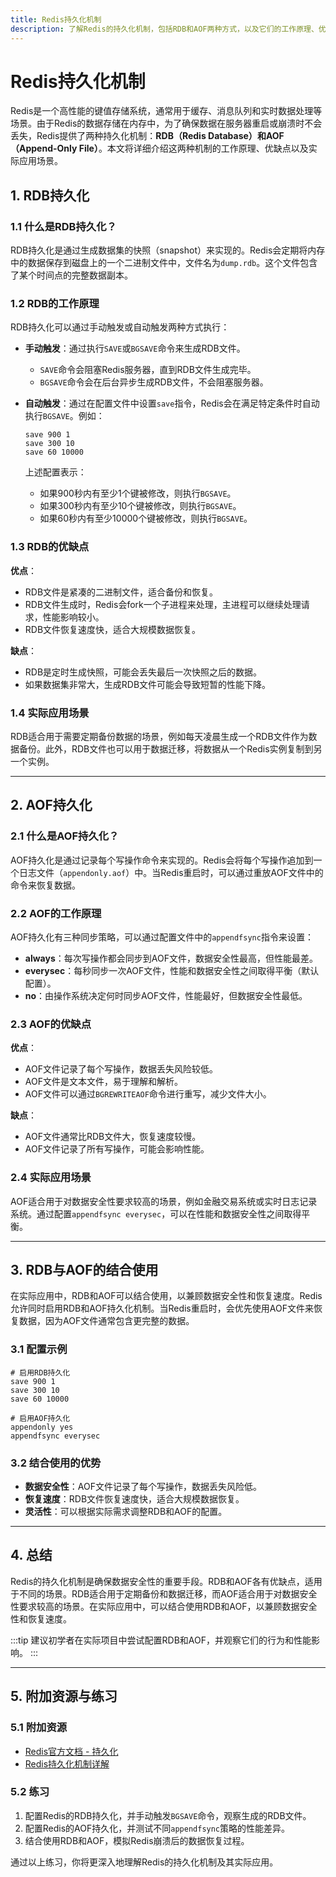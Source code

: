 ```yaml
---
title: Redis持久化机制
description: 了解Redis的持久化机制，包括RDB和AOF两种方式，以及它们的工作原理、优缺点和实际应用场景。
---
```


# Redis持久化机制

Redis是一个高性能的键值存储系统，通常用于缓存、消息队列和实时数据处理等场景。由于Redis的数据存储在内存中，为了确保数据在服务器重启或崩溃时不会丢失，Redis提供了两种持久化机制：**RDB（Redis Database）**和**AOF（Append-Only File）**。本文将详细介绍这两种机制的工作原理、优缺点以及实际应用场景。

## 1. RDB持久化

### 1.1 什么是RDB持久化？

RDB持久化是通过生成数据集的快照（snapshot）来实现的。Redis会定期将内存中的数据保存到磁盘上的一个二进制文件中，文件名为`dump.rdb`。这个文件包含了某个时间点的完整数据副本。

### 1.2 RDB的工作原理

RDB持久化可以通过手动触发或自动触发两种方式执行：

- **手动触发**：通过执行`SAVE`或`BGSAVE`命令来生成RDB文件。
  - `SAVE`命令会阻塞Redis服务器，直到RDB文件生成完毕。
  - `BGSAVE`命令会在后台异步生成RDB文件，不会阻塞服务器。

- **自动触发**：通过在配置文件中设置`save`指令，Redis会在满足特定条件时自动执行`BGSAVE`。例如：
  ```plaintext
  save 900 1
  save 300 10
  save 60 10000
  ```
  上述配置表示：
  - 如果900秒内有至少1个键被修改，则执行`BGSAVE`。
  - 如果300秒内有至少10个键被修改，则执行`BGSAVE`。
  - 如果60秒内有至少10000个键被修改，则执行`BGSAVE`。

### 1.3 RDB的优缺点

**优点**：
- RDB文件是紧凑的二进制文件，适合备份和恢复。
- RDB文件生成时，Redis会fork一个子进程来处理，主进程可以继续处理请求，性能影响较小。
- RDB文件恢复速度快，适合大规模数据恢复。

**缺点**：
- RDB是定时生成快照，可能会丢失最后一次快照之后的数据。
- 如果数据集非常大，生成RDB文件可能会导致短暂的性能下降。

### 1.4 实际应用场景

RDB适合用于需要定期备份数据的场景，例如每天凌晨生成一个RDB文件作为数据备份。此外，RDB文件也可以用于数据迁移，将数据从一个Redis实例复制到另一个实例。

---

## 2. AOF持久化

### 2.1 什么是AOF持久化？

AOF持久化是通过记录每个写操作命令来实现的。Redis会将每个写操作追加到一个日志文件（`appendonly.aof`）中。当Redis重启时，可以通过重放AOF文件中的命令来恢复数据。

### 2.2 AOF的工作原理

AOF持久化有三种同步策略，可以通过配置文件中的`appendfsync`指令来设置：

- **always**：每次写操作都会同步到AOF文件，数据安全性最高，但性能最差。
- **everysec**：每秒同步一次AOF文件，性能和数据安全性之间取得平衡（默认配置）。
- **no**：由操作系统决定何时同步AOF文件，性能最好，但数据安全性最低。

### 2.3 AOF的优缺点

**优点**：
- AOF文件记录了每个写操作，数据丢失风险较低。
- AOF文件是文本文件，易于理解和解析。
- AOF文件可以通过`BGREWRITEAOF`命令进行重写，减少文件大小。

**缺点**：
- AOF文件通常比RDB文件大，恢复速度较慢。
- AOF文件记录了所有写操作，可能会影响性能。

### 2.4 实际应用场景

AOF适合用于对数据安全性要求较高的场景，例如金融交易系统或实时日志记录系统。通过配置`appendfsync everysec`，可以在性能和数据安全性之间取得平衡。

---

## 3. RDB与AOF的结合使用

在实际应用中，RDB和AOF可以结合使用，以兼顾数据安全性和恢复速度。Redis允许同时启用RDB和AOF持久化机制。当Redis重启时，会优先使用AOF文件来恢复数据，因为AOF文件通常包含更完整的数据。

### 3.1 配置示例

```plaintext
# 启用RDB持久化
save 900 1
save 300 10
save 60 10000

# 启用AOF持久化
appendonly yes
appendfsync everysec
```

### 3.2 结合使用的优势

- **数据安全性**：AOF文件记录了每个写操作，数据丢失风险低。
- **恢复速度**：RDB文件恢复速度快，适合大规模数据恢复。
- **灵活性**：可以根据实际需求调整RDB和AOF的配置。

---

## 4. 总结

Redis的持久化机制是确保数据安全性的重要手段。RDB和AOF各有优缺点，适用于不同的场景。RDB适合用于定期备份和数据迁移，而AOF适合用于对数据安全性要求较高的场景。在实际应用中，可以结合使用RDB和AOF，以兼顾数据安全性和恢复速度。

:::tip
建议初学者在实际项目中尝试配置RDB和AOF，并观察它们的行为和性能影响。
:::

---

## 5. 附加资源与练习

### 5.1 附加资源
- [Redis官方文档 - 持久化](https://redis.io/topics/persistence)
- [Redis持久化机制详解](https://example.com/redis-persistence)

### 5.2 练习
1. 配置Redis的RDB持久化，并手动触发`BGSAVE`命令，观察生成的RDB文件。
2. 配置Redis的AOF持久化，并测试不同`appendfsync`策略的性能差异。
3. 结合使用RDB和AOF，模拟Redis崩溃后的数据恢复过程。

通过以上练习，你将更深入地理解Redis的持久化机制及其实际应用。